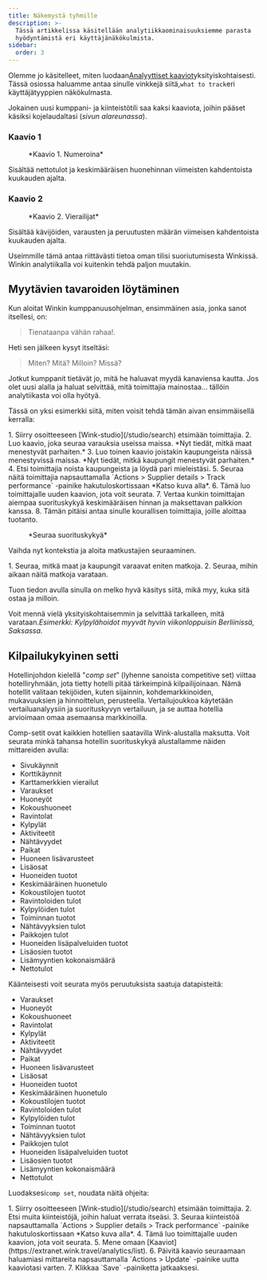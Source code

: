 ```yaml
---
title: Näkemystä tyhmille
description: >-
  Tässä artikkelissa käsitellään analytiikkaominaisuuksiemme parasta
  hyödyntämistä eri käyttäjänäkökulmista.
sidebar:
  order: 3
---
```


Olemme jo käsitelleet, miten luodaan[Analyyttiset kaaviot](/user/analytics/)yksityiskohtaisesti. Tässä osiossa haluamme antaa sinulle vinkkejä siitä,`what to track`eri käyttäjätyyppien näkökulmasta.

Jokainen uusi kumppani- ja kiinteistötili saa kaksi kaaviota, joihin pääset käsiksi kojelaudaltasi (*sivun alareunassa*).

### Kaavio 1

<figure>
  <CloudinaryImage width="700" height="222" resize="scale" quality="best" alt="Numeroiden mukaan" src="academy/by-the-numbers" errorImage="noimage_opaque_nyrtl0.png" />

  <figcaption>*Kaavio 1. Numeroina*</figcaption>
</figure>


Sisältää nettotulot ja keskimääräisen huonehinnan viimeisten kahdentoista kuukauden ajalta.

### Kaavio 2

<figure>
  <CloudinaryImage width="700" height="222" resize="scale" quality="best" alt="Vierailijat" src="academy/visitors" errorImage="noimage_opaque_nyrtl0.png" />

  <figcaption>*Kaavio 2. Vierailijat*</figcaption>
</figure>


Sisältää kävijöiden, varausten ja peruutusten määrän viimeisen kahdentoista kuukauden ajalta.

Useimmille tämä antaa riittävästi tietoa oman tilisi suoriutumisesta Winkissä. Winkin analytiikalla voi kuitenkin tehdä paljon muutakin.

## Myytävien tavaroiden löytäminen

Kun aloitat Winkin kumppanuusohjelman, ensimmäinen asia, jonka sanot itsellesi, on:

> Tienataanpa vähän rahaa!.

Heti sen jälkeen kysyt itseltäsi:

> Miten? Mitä? Milloin? Missä?

Jotkut kumppanit tietävät jo, mitä he haluavat myydä kanaviensa kautta. Jos olet uusi alalla ja haluat selvittää, mitä toimittajia mainostaa... tällöin analytiikasta voi olla hyötyä.

Tässä on yksi esimerkki siitä, miten voisit tehdä tämän aivan ensimmäisellä kerralla:

<Steps>
  1. Siirry osoitteeseen [Wink-studio](/studio/search) etsimään toimittajia.
  2. Luo kaavio, joka seuraa varauksia useissa maissa. *Nyt tiedät, mitkä maat menestyvät parhaiten.*
  3. Luo toinen kaavio joistakin kaupungeista näissä menestyvissä maissa. *Nyt tiedät, mitkä kaupungit menestyvät parhaiten.*
  4. Etsi toimittajia noista kaupungeista ja löydä pari mieleistäsi.
  5. Seuraa näitä toimittajia napsauttamalla `Actions > Supplier details > Track performance` -painike hakutuloskortissaan *Katso kuva alla*.
  6. Tämä luo toimittajalle uuden kaavion, jota voit seurata.
  7. Vertaa kunkin toimittajan aiempaa suorituskykyä keskimääräisen hinnan ja maksettavan palkkion kanssa.
  8. Tämän pitäisi antaa sinulle kourallisen toimittajia, joille aloittaa tuotanto.
</Steps>


<figure>
  <CloudinaryImage width="350" height="190" resize="scale" quality="best" alt="Toimittajan tiedot" src="academy/supplier-details" errorImage="noimage_opaque_nyrtl0.png" />

  <figcaption>*Seuraa suorituskykyä*</figcaption>
</figure>


Vaihda nyt kontekstia ja aloita matkustajien seuraaminen.

<Steps>
  1. Seuraa, mitkä maat ja kaupungit varaavat eniten matkoja.
  2. Seuraa, mihin aikaan näitä matkoja varataan.
</Steps>


Tuon tiedon avulla sinulla on melko hyvä käsitys siitä, mikä myy, kuka sitä ostaa ja milloin.

Voit mennä vielä yksityiskohtaisemmin ja selvittää tarkalleen, mitä varataan.*Esimerkki: Kylpylähoidot myyvät hyvin viikonloppuisin Berliinissä, Saksassa.*

## Kilpailukykyinen setti

Hotellinjohdon kielellä "*comp set*” (lyhenne sanoista competitive set) viittaa hotelliryhmään, jota tietty hotelli pitää tärkeimpinä kilpailijoinaan.
Nämä hotellit valitaan tekijöiden, kuten sijainnin, kohdemarkkinoiden, mukavuuksien ja hinnoittelun, perusteella.
Vertailujoukkoa käytetään vertailuanalyysiin ja suorituskyvyn vertailuun, ja se auttaa hotellia arvioimaan omaa asemaansa markkinoilla.

Comp-setit ovat kaikkien hotellien saatavilla Wink-alustalla maksutta. Voit seurata minkä tahansa hotellin suorituskykyä alustallamme näiden mittareiden avulla:

* Sivukäynnit
* Korttikäynnit
* Karttamerkkien vierailut
* Varaukset
* Huoneyöt
* Kokoushuoneet
* Ravintolat
* Kylpylät
* Aktiviteetit
* Nähtävyydet
* Paikat
* Huoneen lisävarusteet
* Lisäosat
* Huoneiden tuotot
* Keskimääräinen huonetulo
* Kokoustilojen tuotot
* Ravintoloiden tulot
* Kylpylöiden tulot
* Toiminnan tuotot
* Nähtävyyksien tulot
* Paikkojen tulot
* Huoneiden lisäpalveluiden tuotot
* Lisäosien tuotot
* Lisämyyntien kokonaismäärä
* Nettotulot

Käänteisesti voit seurata myös peruutuksista saatuja datapisteitä:

* Varaukset
* Huoneyöt
* Kokoushuoneet
* Ravintolat
* Kylpylät
* Aktiviteetit
* Nähtävyydet
* Paikat
* Huoneen lisävarusteet
* Lisäosat
* Huoneiden tuotot
* Keskimääräinen huonetulo
* Kokoustilojen tuotot
* Ravintoloiden tulot
* Kylpylöiden tulot
* Toiminnan tuotot
* Nähtävyyksien tulot
* Paikkojen tulot
* Huoneiden lisäpalveluiden tuotot
* Lisäosien tuotot
* Lisämyyntien kokonaismäärä
* Nettotulot

Luodaksesi`comp set`, noudata näitä ohjeita:

<Steps>
  1. Siirry osoitteeseen [Wink-studio](/studio/search) etsimään toimittajia.
  2. Etsi muita kiinteistöjä, joihin haluat verrata itseäsi.
  3. Seuraa kiinteistöä napsauttamalla `Actions > Supplier details > Track performance` -painike hakutuloskortissaan *Katso kuva alla*.
  4. Tämä luo toimittajalle uuden kaavion, jota voit seurata.
  5. Mene omaan [Kaaviot](https://extranet.wink.travel/analytics/list).
  6. Päivitä kaavio seuraamaan haluamiasi mittareita napsauttamalla `Actions > Update` -painike uutta kaaviotasi varten.
  7. Klikkaa `Save` -painiketta jatkaaksesi.
</Steps>

